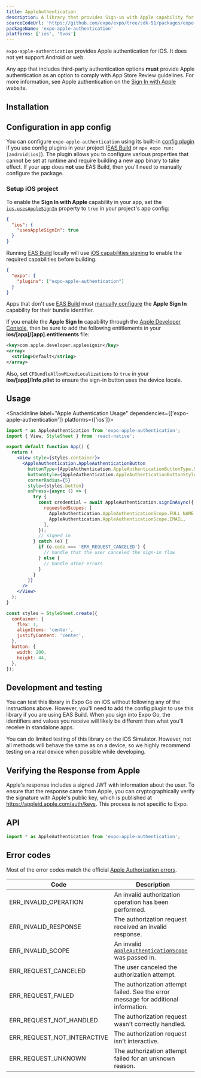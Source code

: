 ```yaml
---
title: AppleAuthentication
description: A library that provides Sign-in with Apple capability for iOS.
sourceCodeUrl: 'https://github.com/expo/expo/tree/sdk-51/packages/expo-apple-authentication'
packageName: 'expo-apple-authentication'
platforms: ['ios', 'tvos']
---
```



`expo-apple-authentication` provides Apple authentication for iOS. It does not yet support Android or web.

Any app that includes third-party authentication options **must** provide Apple authentication as an option to comply with App Store Review guidelines. For more information, see Apple authentication on the [Sign In with Apple](https://developer.apple.com/sign-in-with-apple/) website.

## Installation

<APIInstallSection />

## Configuration in app config

You can configure `expo-apple-authentication` using its built-in [config plugin](/config-plugins/introduction/) if you use config plugins in your project ([EAS Build](/build/introduction) or `npx expo run:[android|ios]`).
The plugin allows you to configure various properties that cannot be set at runtime and require building a new app binary to take effect. If your app does **not** use EAS Build, then you'll need to manually configure the package.

### Setup iOS project

To enable the **Sign In with Apple** capability in your app, set the [`ios.usesAppleSignIn`](/versions/latest/config/app/#usesapplesignin) property to `true` in your project's app config:

```json app.json
{
  "ios": {
    "usesAppleSignIn": true
  }
}
```

<ConfigPluginExample>

Running [EAS Build](/build/introduction) locally will use [iOS capabilities signing](/build-reference/ios-capabilities) to enable the required capabilities before building.

```json app.json
{
  "expo": {
    "plugins": ["expo-apple-authentication"]
  }
}
```

</ConfigPluginExample>

<ConfigReactNative>

Apps that don't use [EAS Build](/build/introduction) must [manually configure](/build-reference/ios-capabilities#manual-setup)
the **Apple Sign In** capability for their bundle identifier.

If you enable the **Apple Sign In** capability through the [Apple Developer Console](/build-reference/ios-capabilities#apple-developer-console),
then be sure to add the following entitlements in your **ios/[app]/[app].entitlements** file:

```xml
<key>com.apple.developer.applesignin</key>
<array>
  <string>Default</string>
</array>
```

Also, set `CFBundleAllowMixedLocalizations` to `true` in your **ios/[app]/Info.plist** to ensure the sign-in button uses the device locale.

</ConfigReactNative>

## Usage

<SnackInline label="Apple Authentication Usage" dependencies={['expo-apple-authentication']} platforms={['ios']}>

```jsx
import * as AppleAuthentication from 'expo-apple-authentication';
import { View, StyleSheet } from 'react-native';

export default function App() {
  return (
    <View style={styles.container}>
      <AppleAuthentication.AppleAuthenticationButton
        buttonType={AppleAuthentication.AppleAuthenticationButtonType.SIGN_IN}
        buttonStyle={AppleAuthentication.AppleAuthenticationButtonStyle.BLACK}
        cornerRadius={5}
        style={styles.button}
        onPress={async () => {
          try {
            const credential = await AppleAuthentication.signInAsync({
              requestedScopes: [
                AppleAuthentication.AppleAuthenticationScope.FULL_NAME,
                AppleAuthentication.AppleAuthenticationScope.EMAIL,
              ],
            });
            // signed in
          } catch (e) {
            if (e.code === 'ERR_REQUEST_CANCELED') {
              // handle that the user canceled the sign-in flow
            } else {
              // handle other errors
            }
          }
        }}
      />
    </View>
  );
}

const styles = StyleSheet.create({
  container: {
    flex: 1,
    alignItems: 'center',
    justifyContent: 'center',
  },
  button: {
    width: 200,
    height: 44,
  },
});
```

</SnackInline>

## Development and testing

You can test this library in Expo Go on iOS without following any of the instructions above.
However, you'll need to add the config plugin to use this library if you are using EAS Build.
When you sign into Expo Go, the identifiers and values you receive will likely be different than what you'll receive in standalone apps.

You can do limited testing of this library on the iOS Simulator. However, not all methods will behave the same as on a device,
so we highly recommend testing on a real device when possible while developing.

## Verifying the Response from Apple

Apple's response includes a signed JWT with information about the user. To ensure that the response came from Apple,
you can cryptographically verify the signature with Apple's public key, which is published at https://appleid.apple.com/auth/keys.
This process is not specific to Expo.

## API

```js
import * as AppleAuthentication from 'expo-apple-authentication';
```

<APISection packageName="expo-apple-authentication" apiName="AppleAuthentication" />

## Error codes

Most of the error codes match the official [Apple Authorization errors](https://developer.apple.com/documentation/authenticationservices/asauthorizationerror/code).

| Code                        | Description                                                                         |
| --------------------------- | ----------------------------------------------------------------------------------- |
| ERR_INVALID_OPERATION       | An invalid authorization operation has been performed.                              |
| ERR_INVALID_RESPONSE        | The authorization request received an invalid response.                             |
| ERR_INVALID_SCOPE           | An invalid [`AppleAuthenticationScope`](#appleauthenticationscope) was passed in.   |
| ERR_REQUEST_CANCELED        | The user canceled the authorization attempt.                                        |
| ERR_REQUEST_FAILED          | The authorization attempt failed. See the error message for additional information. |
| ERR_REQUEST_NOT_HANDLED     | The authorization request wasn't correctly handled.                                 |
| ERR_REQUEST_NOT_INTERACTIVE | The authorization request isn't interactive.                                        |
| ERR_REQUEST_UNKNOWN         | The authorization attempt failed for an unknown reason.                             |
